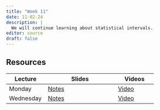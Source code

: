 ```yaml
---
title: "Week 11"
date: 11-02-24
description: |
  We will continue learning about statistical intervals.
editor: source
draft: false
---
```


## Resources

| Lecture   | Slides                                                             | Videos                                |
|-------------------|----------------------------------|-------------------|
| Monday    | [Notes]() | [Video](https://youtu.be/dH6vdxo6Es0?feature=shared) |
| Wednesday | [Notes]() | [Video]() |
